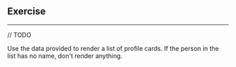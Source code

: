 

## Exercise

---

// TODO

Use the data provided to render a list of profile cards. If the person in the list has no name, don't render anything.
